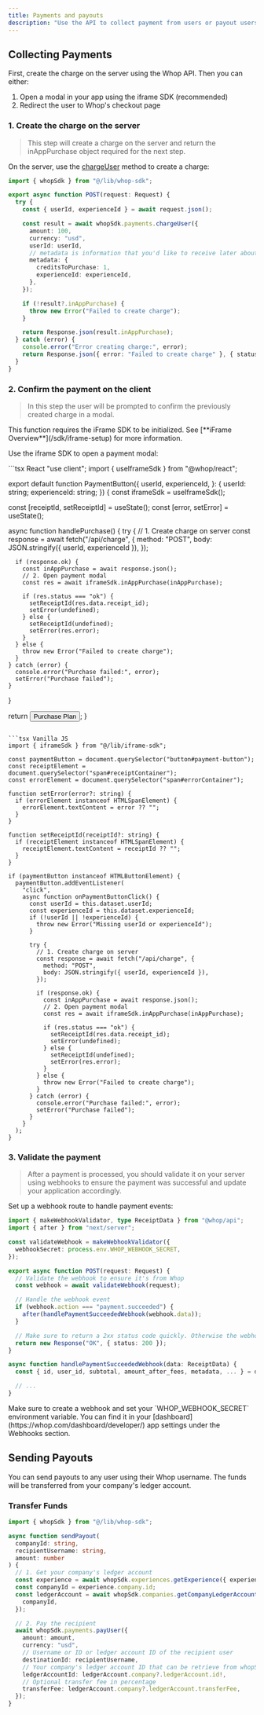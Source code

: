 ```yaml
---
title: Payments and payouts
description: "Use the API to collect payment from users or payout users."
---
```


## Collecting Payments

First, create the charge on the server using the Whop API. Then you can either:

1. Open a modal in your app using the iframe SDK (recommended)
2. Redirect the user to Whop's checkout page

### 1. Create the charge on the server

> This step will create a charge on the server and return the inAppPurchase object required for the next step.

On the server, use the [chargeUser](/sdk/api/payments/charge-user) method to create a charge:

```typescript app/api/charge/route.ts
import { whopSdk } from "@/lib/whop-sdk";

export async function POST(request: Request) {
  try {
    const { userId, experienceId } = await request.json();

    const result = await whopSdk.payments.chargeUser({
      amount: 100,
      currency: "usd",
      userId: userId,
      // metadata is information that you'd like to receive later about the payment.
      metadata: {
        creditsToPurchase: 1,
        experienceId: experienceId,
      },
    });

    if (!result?.inAppPurchase) {
      throw new Error("Failed to create charge");
    }

    return Response.json(result.inAppPurchase);
  } catch (error) {
    console.error("Error creating charge:", error);
    return Response.json({ error: "Failed to create charge" }, { status: 500 });
  }
}
```

### 2. Confirm the payment on the client

> In this step the user will be prompted to confirm the previously created charge in a modal.

<Warning>
  This function requires the iFrame SDK to be initialized. See [**iFrame
  Overview**](/sdk/iframe-setup) for more information.
</Warning>

Use the iframe SDK to open a payment modal:

<CodeGroup>
```tsx React
"use client";
import { useIframeSdk } from "@whop/react";

export default function PaymentButton({
  userId,
  experienceId,
}: {
  userId: string;
  experienceId: string;
}) {
  const iframeSdk = useIframeSdk();
  
  const [receiptId, setReceiptId] = useState<string>();
  const [error, setError] = useState<string>();
  
  async function handlePurchase() {
    try {
      // 1. Create charge on server
      const response = await fetch("/api/charge", {
        method: "POST",
        body: JSON.stringify({ userId, experienceId }),
      });
      
      if (response.ok) {
        const inAppPurchase = await response.json();
        // 2. Open payment modal
        const res = await iframeSdk.inAppPurchase(inAppPurchase);
        
        if (res.status === "ok") {
          setReceiptId(res.data.receipt_id);
          setError(undefined);
        } else {
          setReceiptId(undefined);
          setError(res.error);
        }
      } else {
        throw new Error("Failed to create charge");
      }
    } catch (error) {
      console.error("Purchase failed:", error);
      setError("Purchase failed");
    }
  }
  
  return <button onClick={handlePurchase}>Purchase Plan</button>;
}
```

```tsx Vanilla JS
import { iframeSdk } from "@/lib/iframe-sdk";

const paymentButton = document.querySelector("button#payment-button");
const receiptElement = document.querySelector("span#receiptContainer");
const errorElement = document.querySelector("span#errorContainer");

function setError(error?: string) {
  if (errorElement instanceof HTMLSpanElement) {
    errorElement.textContent = error ?? "";
  }
}

function setReceiptId(receiptId?: string) {
  if (receiptElement instanceof HTMLSpanElement) {
    receiptElement.textContent = receiptId ?? "";
  }
}

if (paymentButton instanceof HTMLButtonElement) {
  paymentButton.addEventListener(
    "click",
    async function onPaymentButtonClick() {
      const userId = this.dataset.userId;
      const experienceId = this.dataset.experienceId;
      if (!userId || !experienceId) {
        throw new Error("Missing userId or experienceId");
      }

      try {
        // 1. Create charge on server
        const response = await fetch("/api/charge", {
          method: "POST",
          body: JSON.stringify({ userId, experienceId }),
        });

        if (response.ok) {
          const inAppPurchase = await response.json();
          // 2. Open payment modal
          const res = await iframeSdk.inAppPurchase(inAppPurchase);

          if (res.status === "ok") {
            setReceiptId(res.data.receipt_id);
            setError(undefined);
          } else {
            setReceiptId(undefined);
            setError(res.error);
          }
        } else {
          throw new Error("Failed to create charge");
        }
      } catch (error) {
        console.error("Purchase failed:", error);
        setError("Purchase failed");
      }
    }
  );
}
```

</CodeGroup>

### 3. Validate the payment

> After a payment is processed, you should validate it on your server using webhooks to ensure the payment was successful and update your application accordingly.

Set up a webhook route to handle payment events: 

```typescript app/api/webhook/route.ts
import { makeWebhookValidator, type ReceiptData } from "@whop/api";
import { after } from "next/server";

const validateWebhook = makeWebhookValidator({
  webhookSecret: process.env.WHOP_WEBHOOK_SECRET,
});

export async function POST(request: Request) {
  // Validate the webhook to ensure it's from Whop
  const webhook = await validateWebhook(request);

  // Handle the webhook event
  if (webhook.action === "payment.succeeded") {
    after(handlePaymentSucceededWebhook(webhook.data));
  }

  // Make sure to return a 2xx status code quickly. Otherwise the webhook will be retried.
  return new Response("OK", { status: 200 });
}

async function handlePaymentSucceededWebhook(data: ReceiptData) {
  const { id, user_id, subtotal, amount_after_fees, metadata, ... } = data;

  // ...
}
```

<Warning>
  Make sure to create a webhook and set your `WHOP_WEBHOOK_SECRET` environment variable. You can find it in your [dashboard](https://whop.com/dashboard/developer/) app settings under the Webhooks section.
</Warning>

## Sending Payouts

You can send payouts to any user using their Whop username. The funds will be transferred from your company's ledger account.

### Transfer Funds

```typescript
import { whopSdk } from "@/lib/whop-sdk";

async function sendPayout(
  companyId: string,
  recipientUsername: string,
  amount: number
) {
  // 1. Get your company's ledger account
  const experience = await whopSdk.experiences.getExperience({ experienceId });
  const companyId = experience.company.id;
  const ledgerAccount = await whopSdk.companies.getCompanyLedgerAccount({
    companyId,
  });

  // 2. Pay the recipient
  await whopSdk.payments.payUser({
    amount: amount,
    currency: "usd",
    // Username or ID or ledger account ID of the recipient user
    destinationId: recipientUsername,
    // Your company's ledger account ID that can be retrieve from whopSdk.companies.getCompanyLedgerAccount()
    ledgerAccountId: ledgerAccount.company?.ledgerAccount.id!,
    // Optional transfer fee in percentage
    transferFee: ledgerAccount.company?.ledgerAccount.transferFee,
  });
}
```
